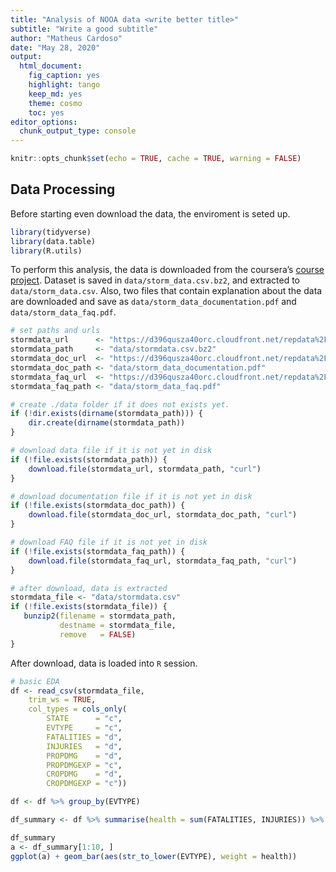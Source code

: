 ```yaml
---
title: "Analysis of NOOA data <write better title>"
subtitle: "Write a good subtitle"
author: "Matheus Cardoso"
date: "May 28, 2020"
output: 
  html_document: 
    fig_caption: yes
    highlight: tango
    keep_md: yes
    theme: cosmo
    toc: yes
editor_options: 
  chunk_output_type: console
---
```


```r
knitr::opts_chunk$set(echo = TRUE, cache = TRUE, warning = FALSE)
```

## Data Processing

Before starting even download the data, the enviroment is seted up.

```r
library(tidyverse)
library(data.table)
library(R.utils)
```
To perform this analysis, the data is downloaded from the coursera's [course project](https://www.coursera.org/learn/reproducible-research/peer/OMZ37/course-project-2).
Dataset is saved in `data/storm_data.csv.bz2`, and extracted to `data/storm_data.csv`.
Also, two files that contain explanation about the data are downloaded and save as
`data/storm_data_documentation.pdf` and 
`data/storm_data_faq.pdf`.

```r
# set paths and urls
stormdata_url      <- "https://d396qusza40orc.cloudfront.net/repdata%2Fdata%2FStormData.csv.bz2"
stormdata_path     <- "data/stormdata.csv.bz2"
stormdata_doc_url  <- "https://d396qusza40orc.cloudfront.net/repdata%2Fpeer2_doc%2Fpd01016005curr.pdf"
stormdata_doc_path <- "data/storm_data_documentation.pdf"
stormdata_faq_url  <- "https://d396qusza40orc.cloudfront.net/repdata%2Fpeer2_doc%2FNCDC%20Storm%20Events-FAQ%20Page.pdf"
stormdata_faq_path <- "data/storm_data_faq.pdf"

# create ./data folder if it does not exists yet.
if (!dir.exists(dirname(stormdata_path))) {
    dir.create(dirname(stormdata_path))
}

# download data file if it is not yet in disk
if (!file.exists(stormdata_path)) {
    download.file(stormdata_url, stormdata_path, "curl")
}

# download documentation file if it is not yet in disk
if (!file.exists(stormdata_doc_path)) {
    download.file(stormdata_doc_url, stormdata_doc_path, "curl")
}

# download FAQ file if it is not yet in disk
if (!file.exists(stormdata_faq_path)) {
    download.file(stormdata_faq_url, stormdata_faq_path, "curl")
}

# after download, data is extracted
stormdata_file <- "data/stormdata.csv"
if (!file.exists(stormdata_file)) {
   bunzip2(filename = stormdata_path,
           destname = stormdata_file,
           remove   = FALSE) 
}
```

After download, data is loaded into `R` session.

```r
# basic EDA
df <- read_csv(stormdata_file,
    trim_ws = TRUE,
    col_types = cols_only(
        STATE      = "c",
        EVTYPE     = "c",
        FATALITIES = "d",
        INJURIES   = "d",
        PROPDMG    = "d",
        PROPDMGEXP = "c",
        CROPDMG    = "d",
        CROPDMGEXP = "c"))

df <- df %>% group_by(EVTYPE)

df_summary <- df %>% summarise(health = sum(FATALITIES, INJURIES)) %>% arrange(desc(health))

df_summary
a <- df_summary[1:10, ]
ggplot(a) + geom_bar(aes(str_to_lower(EVTYPE), weight = health))
```
